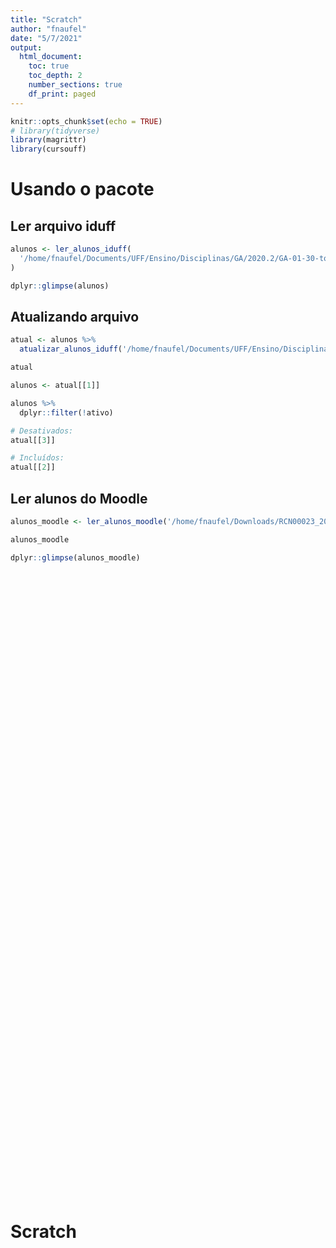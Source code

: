 ```yaml
---
title: "Scratch"
author: "fnaufel"
date: "5/7/2021"
output: 
  html_document:
    toc: true
    toc_depth: 2
    number_sections: true
    df_print: paged
---
```


```r
knitr::opts_chunk$set(echo = TRUE)
# library(tidyverse)
library(magrittr)
library(cursouff)
```


# Usando o pacote

## Ler arquivo iduff

```r
alunos <- ler_alunos_iduff(
  '/home/fnaufel/Documents/UFF/Ensino/Disciplinas/GA/2020.2/GA-01-30-todos.xls'
)
```

```r
dplyr::glimpse(alunos)
```

## Atualizando arquivo

```r
atual <- alunos %>% 
  atualizar_alunos_iduff('/home/fnaufel/Documents/UFF/Ensino/Disciplinas/GA/2020.2/GA-03-31.xls')
```

```r
atual
```

```r
alunos <- atual[[1]]

alunos %>% 
  dplyr::filter(!ativo)
```

```r
# Desativados:
atual[[3]]
```

```r
# Incluídos:
atual[[2]]
```

## Ler alunos do Moodle

```r
alunos_moodle <- ler_alunos_moodle('/home/fnaufel/Downloads/RCN00023_2020_2_Fernando Grades (1).xlsx')

alunos_moodle
```

```r
dplyr::glimpse(alunos_moodle)
```






<div style='height: 1000px'></div>

# Scratch





<div style='height: 1000px'></div>
